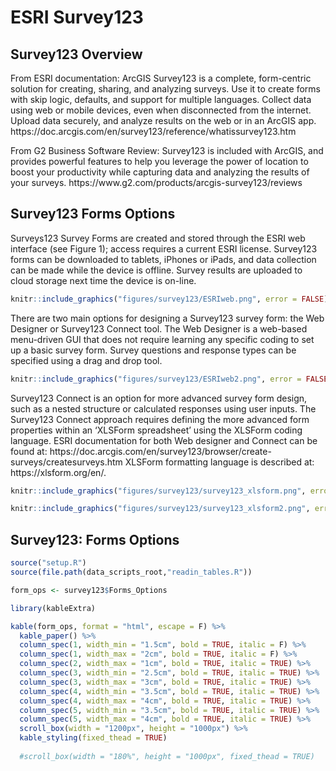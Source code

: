 # ESRI Survey123

## Survey123 Overview

From ESRI documentation: ArcGIS Survey123 is a complete, form-centric solution for creating, sharing, and analyzing surveys. Use it to create forms with skip logic, defaults, and support for multiple languages. Collect data using web or mobile devices, even when disconnected from the internet. Upload data securely, and analyze results on the web or in an ArcGIS app. 
https://doc.arcgis.com/en/survey123/reference/whatissurvey123.htm

From G2 Business Software Review: Survey123 is included with ArcGIS, and provides powerful features to help you leverage the power of location to boost your productivity while capturing data and analyzing the results of your surveys. https://www.g2.com/products/arcgis-survey123/reviews

## Survey123 Forms Options

Surveys123 Survey Forms are created and stored through the ESRI web interface (see Figure 1); access requires a current ESRI license. Survey123 forms can be downloaded to tablets, iPhones or iPads, and data collection can be made while the device is offline. Survey results are uploaded to cloud storage next time the device is on-line. 

```r
knitr::include_graphics("figures/survey123/ESRIweb.png", error = FALSE)
```

There are two main options for designing a Survey123 survey form: the Web Designer or Survey123 Connect tool. The Web Designer is a web-based menu-driven GUI that does not require learning any specific coding to set up a basic survey form.  Survey questions and response types can be specified using a drag and drop tool.

```r
knitr::include_graphics("figures/survey123/ESRIweb2.png", error = FALSE)
```

Survey123 Connect is an option for more advanced survey form design, such as a nested structure or calculated responses using user inputs.  The Survey123 Connect approach requires defining the more advanced form properties within an ‘XLSForm spreadsheet’ using the XLSForm coding language.  ESRI documentation for both Web designer and Connect can be found at: https://doc.arcgis.com/en/survey123/browser/create-surveys/createsurveys.htm
XLSForm formatting language is described at: https://xlsform.org/en/.

```r
knitr::include_graphics("figures/survey123/survey123_xlsform.png", error = FALSE)
```


```r
knitr::include_graphics("figures/survey123/survey123_xlsform2.png", error = FALSE)
```


## Survey123: Forms Options

```r

source("setup.R")
source(file.path(data_scripts_root,"readin_tables.R"))

form_ops <- survey123$Forms_Options

```




```r

library(kableExtra)

kable(form_ops, format = "html", escape = F) %>%
  kable_paper() %>% 
  column_spec(1, width_min = "1.5cm", bold = TRUE, italic = F) %>%
  column_spec(1, width_max = "2cm", bold = TRUE, italic = F) %>%
  column_spec(2, width_max = "1cm", bold = TRUE, italic = TRUE) %>%
  column_spec(3, width_min = "2.5cm", bold = TRUE, italic = TRUE) %>%
  column_spec(3, width_max = "3cm", bold = TRUE, italic = TRUE) %>%
  column_spec(4, width_min = "3.5cm", bold = TRUE, italic = TRUE) %>%
  column_spec(4, width_max = "4cm", bold = TRUE, italic = TRUE) %>%
  column_spec(5, width_min = "3.5cm", bold = TRUE, italic = TRUE) %>%
  column_spec(5, width_max = "4cm", bold = TRUE, italic = TRUE) %>%
  scroll_box(width = "1200px", height = "1000px") %>%
  kable_styling(fixed_thead = TRUE) 
  
  #scroll_box(width = "180%", height = "1000px", fixed_thead = TRUE)


```



